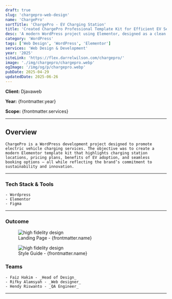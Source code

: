 ```yaml
---
draft: true
slug: 'chargepro-web-design'
name: 'ChargePro'
sortTitle: 'ChargePro - EV Charging Station'
title: 'Created ChargePro Professional Template Kit for Efficient EV Service Promotion'
desc: 'A modern WordPress project using Elementor, designed as a clean and professional template kit for EV charging stations and green mobility services.'
category: 'WordPress'
tags: ['Web Design', 'WordPress', 'Elementor']
services: 'Web Design & Development'
year: '2025'
siteLink: 'https://flex.darrelwilson.com/chargepro/'
image: './img/chargepro/chargepro.webp'
ogImage: '/img/og/p/chargepro.webp'
pubDate: 2025-04-29
updatedDate: 2025-06-26
---
```



**Client:** Djavaweb

**Year:** {frontmatter.year}

**Scope:** {frontmatter.services}

---

## Overview

    ChargePro is a WordPress development project designed to promote electric vehicle charging services. The objective was to create a modern Elementor template kit that highlights charging station locations, pricing plans, benefits of EV adoption, and seamless booking options — all while reflecting the brand’s commitment to sustainability and innovation.

---

### Tech Stack & Tools

    - Wordpress
    - Elementor
    - Figma

---

### Outcome

<figure>
  <Image src={landingPage} alt='high fidelity design' />
  <figcaption class='text-center'>Landing Page - {frontmatter.name}</figcaption>
</figure>

<figure>
  <Image src={styleGuide} alt='high fidelity design' />
  <figcaption class='text-center'>Style Guide - {frontmatter.name}</figcaption>
</figure>

### Teams

    - Faiz Hakim - _Head of Design_
    - Rifky Alamsyah - _Web designer_
    - Hendy Riswanto - _QA Engineer_

---
